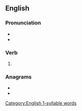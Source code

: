 ==English==

===Pronunciation===
* {{IPA|/niːdz/|lang=en}}
* {{homophones|needs|lang=en}}
{{rfap|lang=en}}

===Verb===
{{head|en|verb form}}

# {{en-third-person singular of|knead}}

===Anagrams===
* {{l|en|sandek}}
* {{l|en|snaked}}

[[Category:English 1-syllable words]]